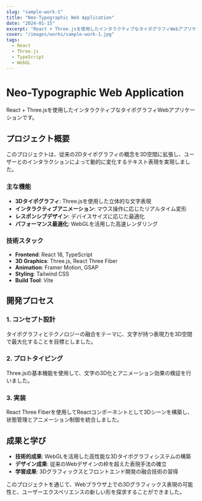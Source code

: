 ```yaml
---
slug: "sample-work-1"
title: "Neo-Typographic Web Application"
date: "2024-01-15"
excerpt: "React + Three.jsを使用したインタラクティブなタイポグラフィWebアプリケーション。3D空間でのテキストアニメーションと動的レイアウトを実現。"
cover: "/images/works/sample-work-1.jpg"
tags:
  - React
  - Three.js
  - TypeScript
  - WebGL
---
```


# Neo-Typographic Web Application

React + Three.jsを使用したインタラクティブなタイポグラフィWebアプリケーションです。

## プロジェクト概要

このプロジェクトは、従来の2Dタイポグラフィの概念を3D空間に拡張し、ユーザーとのインタラクションによって動的に変化するテキスト表現を実現しました。

### 主な機能

- **3Dタイポグラフィ**: Three.jsを使用した立体的な文字表現
- **インタラクティブアニメーション**: マウス操作に応じたリアルタイム変形
- **レスポンシブデザイン**: デバイスサイズに応じた最適化
- **パフォーマンス最適化**: WebGLを活用した高速レンダリング

### 技術スタック

- **Frontend**: React 18, TypeScript
- **3D Graphics**: Three.js, React Three Fiber
- **Animation**: Framer Motion, GSAP
- **Styling**: Tailwind CSS
- **Build Tool**: Vite

## 開発プロセス

### 1. コンセプト設計

タイポグラフィとテクノロジーの融合をテーマに、文字が持つ表現力を3D空間で最大化することを目標としました。

### 2. プロトタイピング

Three.jsの基本機能を使用して、文字の3D化とアニメーション効果の検証を行いました。

### 3. 実装

React Three Fiberを使用してReactコンポーネントとして3Dシーンを構築し、状態管理とアニメーション制御を統合しました。

## 成果と学び

- **技術的成果**: WebGLを活用した高性能な3Dタイポグラフィシステムの構築
- **デザイン成果**: 従来のWebデザインの枠を超えた表現手法の確立
- **学習成果**: 3Dグラフィックスとフロントエンド開発の融合技術の習得

このプロジェクトを通じて、Webブラウザ上での3Dグラフィックス表現の可能性と、ユーザーエクスペリエンスの新しい形を探求することができました。 